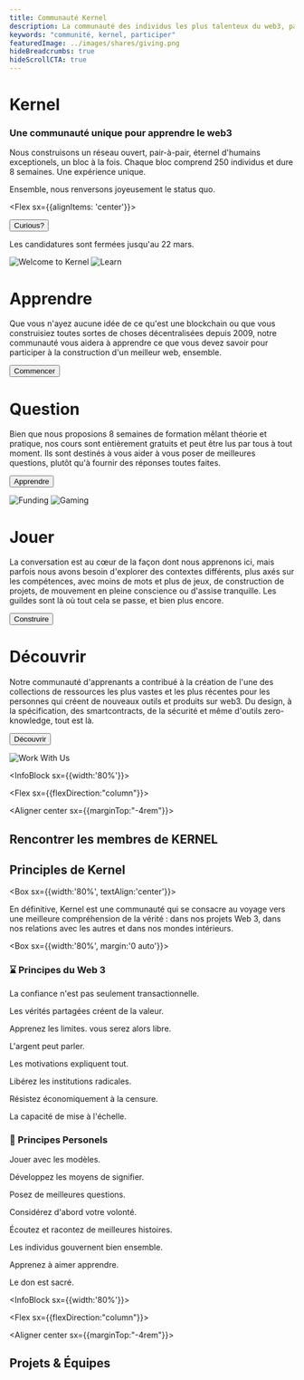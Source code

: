 ```yaml
---
title: Communauté Kernel
description: La communauté des individus les plus talenteux du web3, pair-à-pair et en apprentissage perpétuel
keywords: "communité, kernel, participer"
featuredImage: ../images/shares/giving.png
hideBreadcrumbs: true
hideScrollCTA: true
---
```


<InfoBlock>

<Box>

# Kernel

### Une communauté unique pour apprendre le web3

Nous construisons un réseau ouvert, pair-à-pair, éternel d'humains exceptionels, un bloc à la fois. Chaque bloc comprend 250 individus et dure 8 semaines. Une expérience unique.

Ensemble, nous renversons joyeusement le status quo.

<Flex sx={{alignItems: 'center'}}>
  
  <Button to='/start/' secondary inline>
    Curious?
  </Button>

</Flex>

Les candidatures sont fermées jusqu'au 22 mars.

</Box>

<Image src="/images/kernel_lp.png" title="Welcome to Kernel" />

</InfoBlock>

<InfoBlock>

<Image src="/images/kernel_learn.png" title="Learn" />

<Box>

# Apprendre

Que vous n'ayez aucune idée de ce qu'est une blockchain ou que vous construisiez toutes sortes de choses décentralisées depuis 2009, notre communauté vous aidera à apprendre ce que vous devez savoir pour participer à la construction d'un meilleur web, ensemble.

<Button to="/start/">Commencer</Button>

</Box>

</InfoBlock>

<InfoBlock>

<Box>

# Question

Bien que nous proposions 8 semaines de formation mêlant théorie et pratique, nos cours sont entièrement gratuits et peut être lus par tous à tout moment. Ils sont destinés à vous aider à vous poser de meilleures questions, plutôt qu'à fournir des réponses toutes faites.

<Button to="/learn/">Apprendre</Button>

</Box>

<Image src="/images/kernel_balance.png" title="Funding" />

</InfoBlock>

<InfoBlock>

<Image src="/images/kernel_play.png" title="Gaming" />

<Box>

# Jouer

La conversation est au cœur de la façon dont nous apprenons ici, mais parfois nous avons besoin d'explorer des contextes différents, plus axés sur les compétences, avec moins de mots et plus de jeux, de construction de projets, de mouvement en pleine conscience ou d'assise tranquille. Les guildes sont là où tout cela se passe, et bien plus encore.

<Button to="/build">Construire</Button>

</Box>

</InfoBlock>

<InfoBlock>

<Box>

# Découvrir

Notre communauté d'apprenants a contribué à la création de l'une des collections de ressources les plus vastes et les plus récentes pour les personnes qui créent de nouveaux outils et produits sur web3. Du design, à la spécification, des smartcontracts, de la sécurité et même d'outils zero-knowledge, tout est là.

<Button to="/resources/">Découvrir</Button>

</Box>

<Image src="/images/kernel_work.png" title="Work With Us" />

</InfoBlock>

<InfoBlock sx={{width:'80%'}}>

<Flex sx={{flexDirection:"column"}}>

<Aligner center sx={{marginTop:"-4rem"}}>

## Rencontrer les membres de KERNEL

</Aligner>

</Flex>

</InfoBlock>

<Aligner center>

<Fellows />

</Aligner>

<Aligner center>

## Principles de Kernel

</Aligner>

<Aligner center>

<Box sx={{width:'80%', textAlign:'center'}}>

En définitive, Kernel est une communauté qui se consacre au voyage vers une meilleure compréhension de la vérité : dans nos projets Web 3, dans nos relations avec les autres et dans nos mondes intérieurs.

</Box>

</Aligner>

<Box sx={{width:'80%', margin:'0 auto'}}>

<Column>

<Box>

### ⌛️ Principes du Web 3

<Process>

La confiance n'est pas seulement transactionnelle.

Les vérités partagées créent de la valeur.

Apprenez les limites. vous serez alors libre.

L'argent peut parler.

Les motivations expliquent tout.

Libérez les institutions radicales.

Résistez économiquement à la censure.

La capacité de mise à l'échelle.

</Process>

</Box>

<Box>

### 🌈 Principes Personels

<Process>

Jouer avec les modèles.

Développez les moyens de signifier.

Posez de meilleures questions.

Considérez d'abord votre volonté.

Écoutez et racontez de meilleures histoires.

Les individus gouvernent bien ensemble.

Apprenez à aimer apprendre.

Le don est sacré.

</Process>

</Box>

</Column>

</Box>

<InfoBlock sx={{width:'80%'}}>

<Flex sx={{flexDirection:"column"}}>

<Aligner center sx={{marginTop:"-4rem"}}>

## Projets & Équipes

</Aligner>

</Flex>

</InfoBlock>

<Aligner center>

<Projects />

</Aligner>
